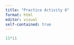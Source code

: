 ```yaml
---
title: "Practice Activity 6"
format: html
editor: visual
self-contained: true
---
```


```r
11*11

```
